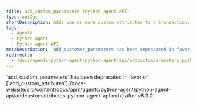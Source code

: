 ```yaml
---
title: add_custom_parameters (Python agent API)
type: apiDoc
shortDescription: Adds one or more custom attributes to a transaction.
tags:
  - Agents
  - Python agent
  - Python agent API
metaDescription: 'add_customer_parameters has been deprecated in favor of add_customer_attributes.'
redirects:
  - /docs/agents/python-agent/python-agent-api/addcustomparameters-python-agent-api
---
```



<Callout variant="important">
  `add_custom_parameters` has been deprecated in favor of [`add_custom_attributes`](/docs-website/src/content/docs/apm/agents/python-agent/python-agent-api/addcustomattributes-python-agent-api.mdx) after v8.3.0.
</Callout>
